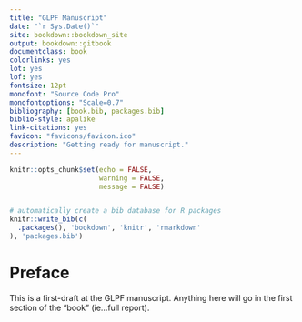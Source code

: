 ```yaml
--- 
title: "GLPF Manuscript"
date: "`r Sys.Date()`"
site: bookdown::bookdown_site
output: bookdown::gitbook
documentclass: book
colorlinks: yes
lot: yes
lof: yes
fontsize: 12pt
monofont: "Source Code Pro"
monofontoptions: "Scale=0.7"
bibliography: [book.bib, packages.bib]
biblio-style: apalike
link-citations: yes
favicon: "favicons/favicon.ico"
description: "Getting ready for manuscript."
---
```



```r
knitr::opts_chunk$set(echo = FALSE, 
                      warning = FALSE, 
                      message = FALSE)


# automatically create a bib database for R packages
knitr::write_bib(c(
  .packages(), 'bookdown', 'knitr', 'rmarkdown'
), 'packages.bib')
```


# Preface {-}

This is a first-draft at the GLPF manuscript. Anything here will go in the first section of the "book" (ie...full report).



